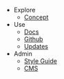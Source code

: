 - Explore
  - [Concept](/about)
- Use
  - [Docs](/notion)
  - [Github](https://github.com/ethanjli/open-hardware-site)
  - [Updates](/updates)
- Admin
  - [Style Guide](/styleguide)
  - [CMS](/admin)
